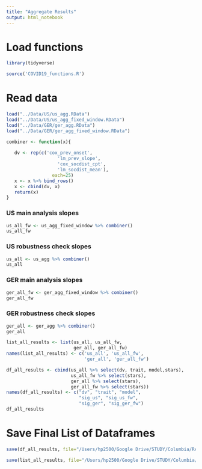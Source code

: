 ```yaml
---
title: "Aggregate Results"
output: html_notebook
---
```



# Load functions
```r

library(tidyverse)

source('COVID19_functions.R')


```

# Read data
```r
load("../Data/US/us_agg.RData")
load("../Data/US/us_agg_fixed_window.RData")
load("../Data/GER/ger_agg.RData")
load("../Data/GER/ger_agg_fixed_window.RData")

```


```r

combiner <- function(x){
   
   dv <- rep(c('cox_prev_onset', 
                   'lm_prev_slope',
                   'cox_socdist_cpt', 
                   'lm_socdist_mean'), 
                 each=25)
   x <- x %>% bind_rows()
   x <- cbind(dv, x)
   return(x)
}


```


### US main analysis slopes
```r
us_all_fw <- us_agg_fixed_window %>% combiner()
us_all_fw
```

### US robustness check slopes
```r
us_all <- us_agg %>% combiner()
us_all
```



### GER main analysis slopes
```r
ger_all_fw <- ger_agg_fixed_window %>% combiner()
ger_all_fw
```

### GER robustness check slopes
```r
ger_all <- ger_agg %>% combiner()
ger_all
```

```r
list_all_results <- list(us_all, us_all_fw,
                         ger_all, ger_all_fw)
names(list_all_results) <- c('us_all', 'us_all_fw', 
                             'ger_all', 'ger_all_fw')
```


```r

df_all_results <- cbind(us_all %>% select(dv, trait, model,stars),
                        us_all_fw %>% select(stars), 
                        ger_all %>% select(stars),
                        ger_all_fw %>% select(stars)) 
names(df_all_results) <- c("dv", "trait", "model", 
                           "sig_us", "sig_us_fw", 
                           "sig_ger", "sig_ger_fw")
df_all_results
```


# Save Final List of Dataframes

```r
save(df_all_results, file="/Users/hp2500/Google Drive/STUDY/Columbia/Research/Corona/Delivery/covid_results_df.RData")

save(list_all_results, file="/Users/hp2500/Google Drive/STUDY/Columbia/Research/Corona/Delivery/covid_results_list.RData")

```
